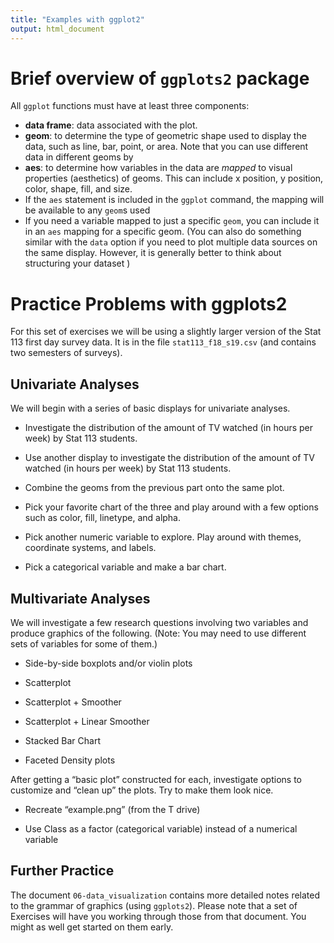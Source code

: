 ```yaml
---
title: "Examples with ggplot2"
output: html_document
---
```


# Brief overview of `ggplots2` package

All `ggplot` functions must have at least three components:

*  **data frame**: data associated with the plot. 
*  **geom**: to determine the type of geometric shape used to display the data, such as line, bar, point, or area. Note that you can use different data in different geoms by 
*  **aes**: to determine how variables in the data are _mapped_ to visual properties (aesthetics) of geoms. This can include x position, y position, color, shape, fill, and size.
  + If the `aes` statement is included in the `ggplot` command, the mapping will be available to any `geom`s used
  + If you need a variable mapped to just a specific `geom`, you can include it in an `aes` mapping for a specific geom. (You can also do something similar with the `data` option if you need to plot multiple data sources on the same display. However, it is generally better to think about structuring your dataset )

# Practice Problems with ggplots2

For this set of exercises we will be using a slightly larger version of the Stat 113 first day survey data. It is in the file `stat113_f18_s19.csv` (and contains two semesters of surveys).

## Univariate Analyses

We will begin with a series of basic displays for univariate analyses.

* Investigate the distribution of the amount of TV watched (in hours per week) by Stat 113 students.

* Use another display to investigate the distribution of the amount of TV watched (in hours per week) by Stat 113 students.

* Combine the geoms from the previous part onto the same plot.


* Pick your favorite chart of the three and play around with a few options such as color, fill, linetype, and alpha. 



* Pick another numeric variable to explore. Play around with themes, coordinate systems, and labels.


* Pick a categorical variable and make a bar chart.


## Multivariate Analyses

We will investigate a few research questions involving two variables and produce graphics of the following. (Note: You may need to use different sets of variables for some of them.)

* Side-by-side boxplots and/or violin plots

* Scatterplot

* Scatterplot + Smoother

* Scatterplot + Linear Smoother

* Stacked Bar Chart

* Faceted Density plots

After getting a "basic plot" constructed for each, investigate options to customize and "clean up" the plots. Try to make them look nice.


* Recreate "example.png" (from the T drive)

* Use Class as a factor (categorical variable) instead of a numerical variable

## Further Practice

The document `06-data_visualization` contains more detailed notes related to the grammar of graphics (using `ggplots2`). Please note that a set of Exercises will have you working through those from that document. You might as well get started on them early.